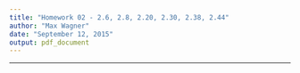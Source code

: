 ```yaml
---
title: "Homework 02 - 2.6, 2.8, 2.20, 2.30, 2.38, 2.44"
author: "Max Wagner"
date: "September 12, 2015"
output: pdf_document
---
```


***
